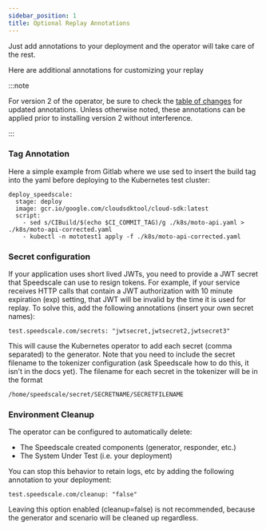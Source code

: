 ```yaml
---
sidebar_position: 1 
title: Optional Replay Annotations
---
```



Just add annotations to your deployment and the operator will take care of the
rest.

Here are additional annotations for customizing your replay

<ReplayAnnotations />

:::note

For version 2 of the operator, be sure to check the [table of changes](../../reference/kubernetes-annotations.md#replay-annotations-1) for updated annotations.
Unless otherwise noted, these annotations can be applied prior to installing version 2 without interference.

:::


### Tag Annotation

Here a simple example from Gitlab where we use sed to insert the build tag into the yaml before deploying to the Kubernetes test cluster:

```
deploy_speedscale:
  stage: deploy
  image: gcr.io/google.com/cloudsdktool/cloud-sdk:latest
  script:
    - sed s/CIBuild/$(echo $CI_COMMIT_TAG)/g ./k8s/moto-api.yaml > ./k8s/moto-api-corrected.yaml
    - kubectl -n mototest1 apply -f ./k8s/moto-api-corrected.yaml
```

### Secret configuration

If your application uses short lived JWTs, you need to provide a JWT secret that Speedscale can use to resign tokens. For example, if your service receives HTTP calls that contain a JWT authorization with 10 minute expiration (exp) setting, that JWT will be invalid by the time it is used for replay. To solve this, add the following annotations (insert your own secret names):

```
test.speedscale.com/secrets: "jwtsecret,jwtsecret2,jwtsecret3"
```

This will cause the Kubernetes operator to add each secret (comma separated) to the generator. Note that you need to include the secret filename to the tokenizer configuration (ask Speedscale how to do this, it isn't in the docs yet). The filename for each secret in the tokenizer will be in the format

```
/home/speedscale/secret/SECRETNAME/SECRETFILENAME
```

### Environment Cleanup

The operator can be configured to automatically delete:

* The Speedscale created components (generator, responder, etc.)
* The System Under Test (i.e. your deployment)

You can stop this behavior to retain logs, etc by adding the following annotation to your deployment:

```
test.speedscale.com/cleanup: "false"
```

Leaving this option enabled (cleanup=false) is not recommended, because the generator and scenario will be cleaned up regardless.
